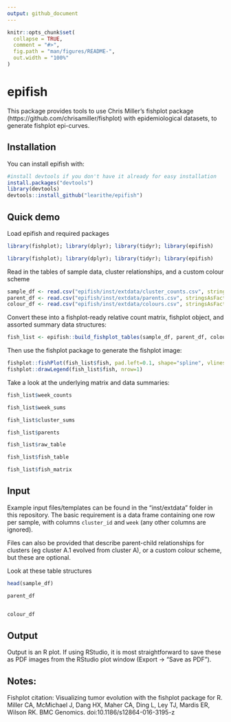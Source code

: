 ```yaml
---
output: github_document
---
```


<!-- README.md is generated from README.Rmd. Please edit that file -->

```r
knitr::opts_chunk$set(
  collapse = TRUE,
  comment = "#>",
  fig.path = "man/figures/README-",
  out.width = "100%"
)
```

# epifish   

<!-- badges: start -->
<!-- badges: end -->

This package provides tools to use Chris Miller's fishplot package (https://github.com/chrisamiller/fishplot) with epidemiological datasets, to generate fishplot epi-curves. 


## Installation

You can install epifish with: 
``` r
#install devtools if you don't have it already for easy installation
install.packages("devtools")
library(devtools)
devtools::install_github("learithe/epifish")
```
  
## Quick demo

Load epifish and required packages
``` r 
library(fishplot); library(dplyr); library(tidyr); library(epifish)
```
```r
library(fishplot); library(dplyr); library(tidyr); library(epifish)
```

Read in the tables of sample data, cluster relationships, and a custom colour scheme
```r
sample_df <- read.csv("epifish/inst/extdata/cluster_counts.csv", stringsAsFactors=FALSE)
parent_df <- read.csv("epifish/inst/extdata/parents.csv", stringsAsFactors=FALSE)
colour_df <- read.csv("epifish/inst/extdata/colours.csv", stringsAsFactors=FALSE)
```

Convert these into a fishplot-ready relative count matrix, fishplot object, and assorted summary data structures:
```r
fish_list <- epifish::build_fishplot_tables(sample_df, parent_df, colour_df)
```


Then use the fishplot package to generate the fishplot image:
```r
fishplot::fishPlot(fish_list$fish, pad.left=0.1, shape="spline", vlines=fish_list$weeks, vlab=fish_list$weeks)
fishplot::drawLegend(fish_list$fish, nrow=1)

```

Take a look at the underlying matrix and data summaries:
```r
fish_list$week_counts

fish_list$week_sums

fish_list$cluster_sums

fish_list$parents

fish_list$raw_table

fish_list$fish_table

fish_list$fish_matrix
```

  
## Input

Example input files/templates can be found in the "inst/extdata" folder in this repository. The basic requirement is a data frame containing one row per sample, with columns `cluster_id` and `week` (any other columns are ignored).

Files can also be provided that describe parent-child relationships for clusters (eg cluster A.1 evolved from cluster A), or a custom colour scheme, but these are optional.

Look at these table structures
```r
head(sample_df)

parent_df


colour_df

```


## Output

Output is an R plot. If using RStudio, it is most straightforward to save these as PDF images from the RStudio plot window (Export -> "Save as PDF").



## Notes:

Fishplot citation: Visualizing tumor evolution with the fishplot package for R. Miller CA, McMichael J, Dang HX, Maher CA, Ding L, Ley TJ, Mardis ER, Wilson RK. BMC Genomics. doi:10.1186/s12864-016-3195-z





